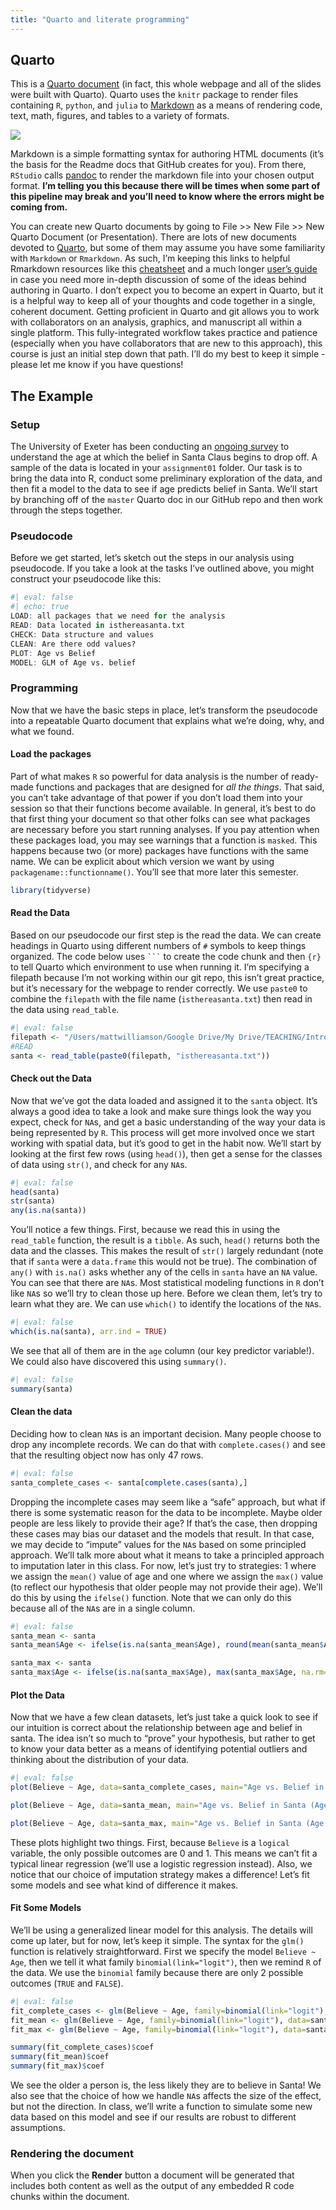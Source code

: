 ```yaml
---
title: "Quarto and literate programming"
---
```

## Quarto

This is a [Quarto document](https://quarto.org/docs/get-started/authoring/rstudio.html) (in fact, this whole webpage and all of the slides were built with Quarto). Quarto uses the `knitr` package to render files containing `R`, `python`, and `julia` to  [Markdown](https://daringfireball.net/projects/markdown/) as a means of rendering code, text, math, figures, and tables to a variety of formats.

![](img/02/rstudio_qmd_workflow.png){.border fig-alt="Workflow diagram starting with a qmd file, then knitr, then md, then pandoc, then PDF, MS Word, or HTML." fig-align="center"}

Markdown is a simple formatting syntax for authoring HTML documents (it's the basis for the Readme docs that GitHub creates for you). From there, `RStudio` calls [pandoc](https://pandoc.org/) to render the markdown file into your chosen output format. **I'm telling you this because there will be times when some part of this pipeline may break and you'll need to know where the errors might be coming from.**

You can create new Quarto documents by going to File >> New File >> New Quarto Document (or Presentation). There are lots of new documents devoted to [Quarto](https://quarto.org/), but some of them may assume you have some familiarity with `Markdown` or `Rmarkdown`. As such, I'm keeping this links to helpful Rmarkdown resources like this [cheatsheet](https://www.rstudio.com/wp-content/uploads/2015/02/rmarkdown-cheatsheet.pdf) and a much longer [user's guide](https://bookdown.org/yihui/rmarkdown/) in case you need more in-depth discussion of some of the ideas behind authoring in Quarto. I don't expect you to become an expert in Quarto, but it is a helpful way to keep all of your thoughts and code together in a single, coherent document. Getting proficient in Quarto and git allows you to work with collaborators on an analysis, graphics, and manuscript all within a single platform. This fully-integrated workflow takes practice and patience (especially when you have collaborators that are new to this approach), this course is just an initial step down that path. I'll do my best to keep it simple - please let me know if you have questions! 

## The Example

### Setup 

The University of Exeter has been conducting an [ongoing survey](https://exeterssis.eu.qualtrics.com/jfe/form/SV_3fOLbEP4wVLDn2R) to understand the age at which the belief in Santa Claus begins to drop off. A sample of the data is located in your `assignment01` folder. Our task is to bring the data into R, conduct some preliminary exploration of the data, and then fit a model to the data to see if age predicts belief in Santa. We'll start by branching off of the `master` Quarto doc in our GitHub repo and then work through the steps together. 

### Pseudocode

Before we get started, let's sketch out the steps in our analysis using pseudocode. If you take a look at the tasks I've outlined above, you might construct your pseudocode like this:

```r
#| eval: false
#| echo: true
LOAD: all packages that we need for the analysis
READ: Data located in isthereasanta.txt
CHECK: Data structure and values
CLEAN: Are there odd values?
PLOT: Age vs Belief
MODEL: GLM of Age vs. belief
```

### Programming

Now that we have the basic steps in place, let's transform the pseudocode into a repeatable Quarto document that explains what we're doing, why, and what we found.

#### Load the packages

Part of what makes `R` so powerful for data analysis is the number of ready-made functions and packages that are designed for _all the things_. That said, you can't take advantage of that power if you don't load them into your session so that their functions become available. In general, it's best to do that first thing your document so that other folks can see what packages are necessary before you start running analyses. If you pay attention when these packages load, you may see warnings that a function is `masked`. This happens because two (or more) packages have functions with the same name. We can be explicit about which version we want by using `packagename::functionname()`. You'll see that more later this semester.

```r
library(tidyverse)
```

#### Read the Data

Based on our pseudocode our first step is the read the data. We can create headings in Quarto using different numbers of `#` symbols to keep things organized. The code below uses ` ``` ` to create the code chunk and then `{r}` to tell Quarto which environment to use when running it. I'm specifying a filepath because I'm not working within our git repo, this isn't great practice, but it's necessary for the webpage to render correctly. We use `paste0` to combine the `filepath` with the file name (`isthereasanta.txt`) then read in the data using `read_table`.

```r
#| eval: false
filepath <- "/Users/mattwilliamson/Google Drive/My Drive/TEACHING/Intro_Spatial_Data_R/Data/2022/assignment01/"
#READ
santa <- read_table(paste0(filepath, "isthereasanta.txt"))
```

#### Check out the Data

Now that we've got the data loaded and assigned it to the `santa` object. It's always a good idea to take a look and make sure things look the way you expect, check for `NA`s, and get a basic understanding of the way your data is being represented by `R`. This process will get more involved once we start working with spatial data, but it's good to get in the habit now. We'll start by looking at the first few rows (using `head()`), then get a sense for the classes of data using `str()`, and check for any `NA`s. 

```r
#| eval: false
head(santa)
str(santa)
any(is.na(santa))
```

You'll notice a few things. First, because we read this in using the `read_table` function, the result is a `tibble`. As such, `head()` returns both the data and the classes. This makes the result of `str()` largely redundant (note that if `santa` were a `data.frame` this would not be true). The combination of `any()` with `is.na()` asks whether any of the cells in `santa` have an `NA` value. You can see that there are `NA`s. Most statistical modeling functions in `R` don't like `NA`s so we'll try to clean those up here. Before we clean them, let's try to learn what they are. We can use `which()` to identify the locations of the `NA`s. 

```r
#| eval: false
which(is.na(santa), arr.ind = TRUE)
```

We see that all of them are in the `age` column (our key predictor variable!). We could also have discovered this using `summary()`.

```r
#| eval: false
summary(santa)
```
#### Clean the data

Deciding how to clean `NA`s is an important decision. Many people choose to drop any incomplete records. We can do that with `complete.cases()` and see that the resulting object now has only 47 rows.

```r
#| eval: false
santa_complete_cases <- santa[complete.cases(santa),]
```

Dropping the incomplete cases may seem like a "safe" approach, but what if there is some systematic reason for the data to be incomplete. Maybe older people are less likely to provide their age? If that's the case, then dropping these cases may bias our dataset and the models that result. In that case, we may decide to "impute" values for the `NA`s based on some principled approach. We'll talk more about what it means to take a principled approach to imputation later in this class. For now, let's just try to strategies: 1 where we assign the `mean()` value of age and one where we assign the `max()` value (to reflect our hypothesis that older people may not provide their age). We'll do this by using the `ifelse()` function. Note that we can only do this because all of the `NA`s are in a single column.

```r
#| eval: false
santa_mean <- santa
santa_mean$Age <- ifelse(is.na(santa_mean$Age), round(mean(santa_mean$Age, na.rm=TRUE),digits=0), santa_mean$Age)

santa_max <- santa
santa_max$Age <- ifelse(is.na(santa_max$Age), max(santa_max$Age, na.rm=TRUE), santa_max$Age)
```

#### Plot the Data

Now that we have a few clean datasets, let's just take a quick look to see if our intuition is correct about the relationship between age and belief in santa. The idea isn't so much to "prove" your hypothesis, but rather to get to know your data better as a means of identifying potential outliers and thinking about the distribution of your data.

```r
#| eval: false
plot(Believe ~ Age, data=santa_complete_cases, main="Age vs. Belief in Santa (complete cases)")

plot(Believe ~ Age, data=santa_mean, main="Age vs. Belief in Santa (Age at mean)")

plot(Believe ~ Age, data=santa_max, main="Age vs. Belief in Santa (Age at max)")
```
These plots highlight two things. First, because `Believe` is a `logical` variable, the only possible outcomes are 0 and 1. This means we can't fit a typical linear regression (we'll use a logistic regression instead). Also, we notice that our choice of imputation strategy makes a difference! Let's fit some models and see what kind of difference it makes.

#### Fit Some Models
We'll be using a generalized linear model for this analysis. The details will come up later, but for now, let's keep it simple. The syntax for the `glm()` function is relatively straightforward. First we specify the model `Believe ~ Age`, then we tell it what family `binomial(link="logit")`, then we remind `R` of the data. We use the `binomial` family because there are only 2 possible outcomes (`TRUE` and `FALSE`).

```r
#| eval: false
fit_complete_cases <- glm(Believe ~ Age, family=binomial(link="logit"), data=santa_complete_cases)
fit_mean <- glm(Believe ~ Age, family=binomial(link="logit"), data=santa_mean)
fit_max <- glm(Believe ~ Age, family=binomial(link="logit"), data=santa_max)

summary(fit_complete_cases)$coef
summary(fit_mean)$coef
summary(fit_max)$coef
```
We see the older a person is, the less likely they are to believe in Santa! We also see that the choice of how we handle `NA`s affects the size of the effect, but not the direction. In class, we'll write a function to simulate some new data based on this model and see if our results are robust to different assumptions.


### Rendering the document

When you click the **Render** button a document will be generated that includes both content as well as the output of any embedded R code chunks within the document. 




